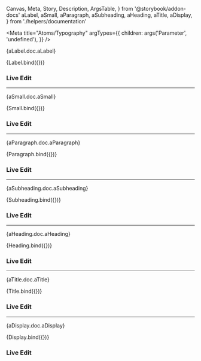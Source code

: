   Canvas,
  Meta,
  Story,
  Description,
  ArgsTable,
} from '@storybook/addon-docs'
  aLabel,
  aSmall,
  aParagraph,
  aSubheading,
  aHeading,
  aTitle,
  aDisplay,
} from './helpers/documentation'

<Meta 
  title="Atoms/Typography"
  argTypes={{
    children: args('Parameter', 'undefined'),
  }}
/>

<!-- -  -  -  -  -  -  -  -  -  -  -  -  -  -  -  -  -  -  -  -  -  -  -  -  -  -  -  -  -  -  -  - -->
<!-- prettier-ignore-start -->


<Description>{aLabel.doc.aLabel}</Description>

<!-- prettier-ignore-end -->

<Canvas>
  <Story
    name="Label"
    args={{
      children: 'Anarchy',
    }}
  >
    {Label.bind({})}
  </Story>
</Canvas>

### Live Edit

<ArgsTable story="Label" />

---

<!-- -  -  -  -  -  -  -  -  -  -  -  -  -  -  -  -  -  -  -  -  -  -  -  -  -  -  -  -  -  -  -  - -->
<!-- prettier-ignore-start -->


<Description>{aSmall.doc.aSmall}</Description>

<!-- prettier-ignore-end -->

<Canvas>
  <Story
    name="Small"
    args={{
      children: 'Anarchy',
    }}
  >
    {Small.bind({})}
  </Story>
</Canvas>

### Live Edit

<ArgsTable story="Small" />

---

<!-- -  -  -  -  -  -  -  -  -  -  -  -  -  -  -  -  -  -  -  -  -  -  -  -  -  -  -  -  -  -  -  - -->
<!-- prettier-ignore-start -->


<Description>{aParagraph.doc.aParagraph}</Description>

<!-- prettier-ignore-end -->

<Canvas>
  <Story
    name="Paragraph"
    args={{
      children: 'Anarchy',
    }}
  >
    {Paragraph.bind({})}
  </Story>
</Canvas>

### Live Edit

<ArgsTable story="Paragraph" />

---

<!-- -  -  -  -  -  -  -  -  -  -  -  -  -  -  -  -  -  -  -  -  -  -  -  -  -  -  -  -  -  -  -  - -->
<!-- prettier-ignore-start -->


<Description>{aSubheading.doc.aSubheading}</Description>

<!-- prettier-ignore-end -->

<Canvas>
  <Story
    name="Subheading"
    args={{
      children: 'Anarchy',
    }}
  >
    {Subheading.bind({})}
  </Story>
</Canvas>

### Live Edit

<ArgsTable story="Subheading" />

---

<!-- -  -  -  -  -  -  -  -  -  -  -  -  -  -  -  -  -  -  -  -  -  -  -  -  -  -  -  -  -  -  -  - -->
<!-- prettier-ignore-start -->


<Description>{aHeading.doc.aHeading}</Description>

<!-- prettier-ignore-end -->

<Canvas>
  <Story
    name="Heading"
    args={{
      children: 'Anarchy',
    }}
  >
    {Heading.bind({})}
  </Story>
</Canvas>

### Live Edit

<ArgsTable story="Heading" />

---

<!-- -  -  -  -  -  -  -  -  -  -  -  -  -  -  -  -  -  -  -  -  -  -  -  -  -  -  -  -  -  -  -  - -->
<!-- prettier-ignore-start -->


<Description>{aTitle.doc.aTitle}</Description>

<!-- prettier-ignore-end -->

<Canvas>
  <Story
    name="Title"
    args={{
      children: 'Anarchy',
    }}
  >
    {Title.bind({})}
  </Story>
</Canvas>

### Live Edit

<ArgsTable story="Title" />

---

<!-- -  -  -  -  -  -  -  -  -  -  -  -  -  -  -  -  -  -  -  -  -  -  -  -  -  -  -  -  -  -  -  - -->
<!-- prettier-ignore-start -->


<Description>{aDisplay.doc.aDisplay}</Description>

<!-- prettier-ignore-end -->

<Canvas>
  <Story
    name="Display"
    args={{
      children: 'Anarchy',
    }}
  >
    {Display.bind({})}
  </Story>
</Canvas>

### Live Edit

<ArgsTable story="Display" />
